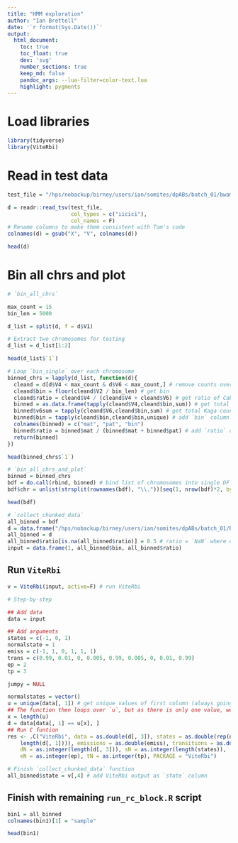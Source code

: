 ```yaml
---
title: "HMM exploration"
author: "Ian Brettell"
date: '`r format(Sys.Date())`'
output:
  html_document:
    toc: true
    toc_float: true
    dev: 'svg'
    number_sections: true
    keep_md: false
    pandoc_args: --lua-filter=color-text.lua
    highlight: pygments
---
```


# Load libraries

```r
library(tidyverse)
library(ViteRbi)
```


# Read in test data

```r
test_file = "/hps/nobackup/birney/users/ian/somites/dpABs/batch_01/bwamem2/1.txt"

d = readr::read_tsv(test_file,
                    col_types = c("iicici"), 
                    col_names = F)
# Rename columns to make them consistent with Tom's code
colnames(d) = gsub("X", "V", colnames(d))

head(d)
```

# Bin all chrs and plot

```r
# `bin_all_chrs`

max_count = 15
bin_len = 5000

d_list = split(d, f = d$V1)

# Extract two chromosomes for testing
d_list = d_list[1:2]

head(d_list$`1`)

# Loop `bin_single` over each chromosome
binned_chrs = lapply(d_list, function(d){
  cleand = d[d$V4 < max_count & d$V6 < max_count,] # remove counts over `max_count`
  cleand$bin = floor(cleand$V2 / bin_len) # get bin
  cleand$ratio = cleand$V4 / (cleand$V4 + cleand$V6) # get ratio of Cab to Kaga
  binned = as.data.frame(tapply(cleand$V4,cleand$bin,sum)) # get total Cab counts within each bin
  binned$v6sum = tapply(cleand$V6,cleand$bin,sum) # get total Kaga counts within each bin
  binned$bin = tapply(cleand$bin,cleand$bin,unique) # add `bin` column
  colnames(binned) = c("mat", "pat", "bin") 
  binned$ratio = binned$mat / (binned$mat + binned$pat) # add `ratio` column
  return(binned)
})

head(binned_chrs$`1`)

# `bin_all_chrs_and_plot`
binned = binned_chrs
bdf = do.call(rbind, binned) # bind list of chromosomes into single DF
bdf$chr = unlist(strsplit(rownames(bdf), "\\."))[seq(1, nrow(bdf)*2, by=2)] # add `chr` column

head(bdf)

# `collect_chunked_data`
all_binned = bdf
d = data.frame("/hps/nobackup/birney/users/ian/somites/dpABs/batch_01/bwamem2/1.txt", all_binned)
all_binned = d
all_binned$ratio[is.na(all_binned$ratio)] = 0.5 # ratio = `NaN` where counts are 0 for both Cab and Kaga. Replace with 0.5.
input = data.frame(1, all_binned$bin, all_binned$ratio)
```

## Run `ViteRbi`
```r
v = ViteRbi(input, active=F) # run ViteRbi

# Step-by-step

## Add data
data = input

## Add arguments
states = c(-1, 0, 1)
normalstate = 1
emiss = c(-1, 1, 0, 1, 1, 1)
trans = c(0.99, 0.01, 0, 0.005, 0.99, 0.005, 0, 0.01, 0.99)
ep = 2
tp = 3

jumpy = NULL

normalstates = vector()
u = unique(data[, 1]) # get unique values of first column (always going to be 1 because it was set in last line of previous chunk)
## The function then loops over `u`, but as there is only one value, we'll just show the guts of the loop
x = length(u)
d = data[data[, 1] == u[x], ]
## Run C funtion
res <- .C("ViteRbi", data = as.double(d[, 3]), states = as.double(rep(normalstate, 
    length(d[, 1]))), emissions = as.double(emiss), transitions = as.double(trans), 
    dN = as.integer(length(d[, 3])), sN = as.integer(length(states)), 
    eN = as.integer(ep), tN = as.integer(tp), PACKAGE = "ViteRbi")

# Finish `collect_chunked_data` function
all_binned$state = v[,4] # add ViteRbi output as `state` column
```

## Finish with remaining `run_rc_block.R` script

```r
bin1 = all_binned
colnames(bin1)[1] = "sample"

head(bin1)
```

